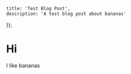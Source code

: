
    title: 'Test Blog Post',
    description: 'A test blog post about bananas'
});

<MdxPage backHref="/" backText="← Back to Banana Land">

# Hi

I like bananas

</MdxPage>